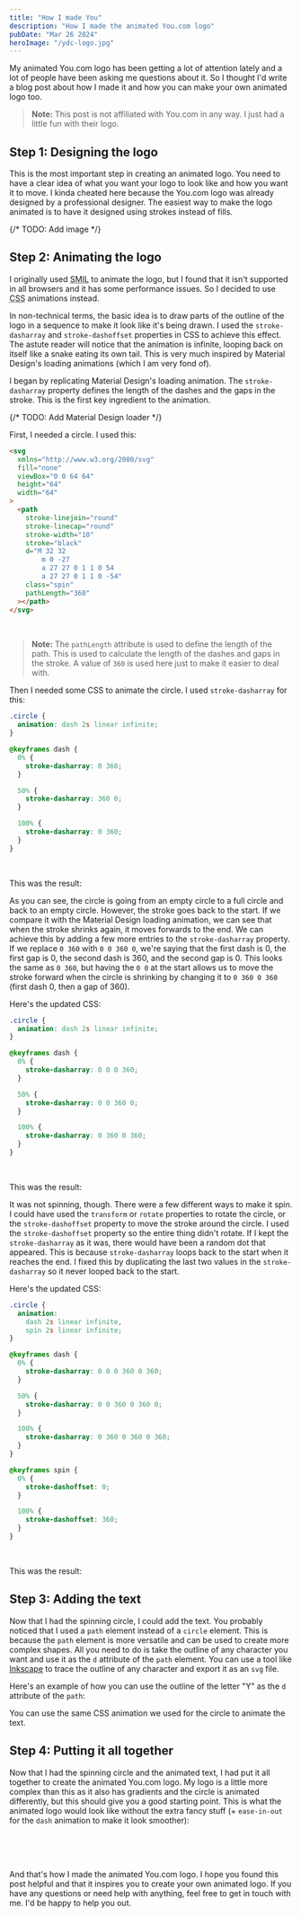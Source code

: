 ```yaml
---
title: "How I made You"
description: "How I made the animated You.com logo"
pubDate: "Mar 26 2024"
heroImage: "/ydc-logo.jpg"
---
```


My animated You.com logo has been getting a lot of attention lately and a lot of
people have been asking me questions about it. So I thought I'd write a blog
post about how I made it and how you can make your own animated logo too.

> **Note:** This post is not affiliated with You.com in any way. I just had a
> little fun with their logo.


<div class="w-fit mx-auto">
  <YouCom />
</div>

## Step 1: Designing the logo

This is the most important step in creating an animated logo. You need to have a
clear idea of what you want your logo to look like and how you want it to move.
I kinda cheated here because the You.com logo was already designed by a
professional designer. The easiest way to make the logo animated is to have it
designed using strokes instead of fills.

{/* TODO: Add image */}

## Step 2: Animating the logo

I originally used <abbr
  title="Synchronized Multimedia Integration Language">SMIL</abbr> to animate
the logo, but I found that it isn't supported in all browsers and it has some
performance issues. So I decided to use <abbr
  title="Cascading Style Sheets">CSS</abbr> animations instead.

In non-technical terms, the basic idea is to draw parts of the outline of the
logo in a sequence to make it look like it's being drawn. I used the
`stroke-dasharray` and `stroke-dashoffset` properties in CSS to achieve this
effect. The astute reader will notice that the animation is infinite, looping
back on itself like a snake eating its own tail. This is very much inspired by
Material Design's loading animations (which I am very fond of).

I began by replicating Material Design's loading animation. The
`stroke-dasharray` property defines the length of the dashes and the gaps in the
stroke. This is the first key ingredient to the animation.

{/* TODO: Add Material Design loader */}

First, I needed a circle. I used this:

```html
<svg
  xmlns="http://www.w3.org/2000/svg"
  fill="none"
  viewBox="0 0 64 64"
  height="64"
  width="64"
>
  <path
    stroke-linejoin="round"
    stroke-linecap="round"
    stroke-width="10"
    stroke="black"
    d="M 32 32
        m 0 -27
        a 27 27 0 1 1 0 54
        a 27 27 0 1 1 0 -54"
    class="spin"
    pathLength="360"
  ></path>
</svg>
```

<br />

> **Note:** The `pathLength` attribute is used to define the length of the path.
> This is used to calculate the length of the dashes and gaps in the stroke. A
> value of `360` is used here just to make it easier to deal with.

Then I needed some CSS to animate the circle. I used `stroke-dasharray` for
this:

```css
.circle {
  animation: dash 2s linear infinite;
}

@keyframes dash {
  0% {
    stroke-dasharray: 0 360;
  }

  50% {
    stroke-dasharray: 360 0;
  }

  100% {
    stroke-dasharray: 0 360;
  }
}
```

<br />

This was the result:


<div class="w-fit mx-auto">
  <Step1 />
</div>

As you can see, the circle is going from an empty circle to a full circle and
back to an empty circle. However, the stroke goes back to the start. If we
compare it with the Material Design loading animation, we can see that when the
stroke shrinks again, it moves forwards to the end. We can achieve this by
adding a few more entries to the `stroke-dasharray` property. If we replace
`0 360` with `0 0 360 0`, we're saying that the first dash is 0, the first gap
is 0, the second dash is 360, and the second gap is 0. This looks the same as
`0 360`, but having the `0 0` at the start allows us to move the stroke forward
when the circle is shrinking by changing it to `0 360 0 360` (first dash 0, then
a gap of 360).

Here's the updated CSS:

```css
.circle {
  animation: dash 2s linear infinite;
}

@keyframes dash {
  0% {
    stroke-dasharray: 0 0 0 360;
  }

  50% {
    stroke-dasharray: 0 0 360 0;
  }

  100% {
    stroke-dasharray: 0 360 0 360;
  }
}
```

<br />

This was the result:


<div class="w-fit mx-auto">
  <Step2 />
</div>

It was not spinning, though. There were a few different ways to make it spin. I
could have used the `transform` or `rotate` properties to rotate the circle, or
the `stroke-dashoffset` property to move the stroke around the circle. I used
the `stroke-dashoffset` property so the entire thing didn't rotate. If I kept
the `stroke-dasharray` as it was, there would have been a random dot that
appeared. This is because `stroke-dasharray` loops back to the start when it
reaches the end. I fixed this by duplicating the last two values in the
`stroke-dasharray` so it never looped back to the start.

Here's the updated CSS:

```css
.circle {
  animation:
    dash 2s linear infinite,
    spin 2s linear infinite;
}

@keyframes dash {
  0% {
    stroke-dasharray: 0 0 0 360 0 360;
  }

  50% {
    stroke-dasharray: 0 0 360 0 360 0;
  }

  100% {
    stroke-dasharray: 0 360 0 360 0 360;
  }
}

@keyframes spin {
  0% {
    stroke-dashoffset: 0;
  }

  100% {
    stroke-dashoffset: 360;
  }
}
```

<br />

This was the result:


<div class="w-fit mx-auto">
  <Step3 />
</div>

## Step 3: Adding the text

Now that I had the spinning circle, I could add the text. You probably noticed
that I used a `path` element instead of a `circle` element. This is because the
`path` element is more versatile and can be used to create more complex shapes.
All you need to do is take the outline of any character you want and use it as
the `d` attribute of the `path` element. You can use a tool like
[Inkscape](https://inkscape.org/) to trace the outline of any character and
export it as an `svg` file.

Here's an example of how you can use the outline of the letter "Y" as the `d`
attribute of the `path`:


<div class="w-fit mx-auto">
  <Step4 />
</div>

You can use the same CSS animation we used for the circle to animate the text.

## Step 4: Putting it all together

Now that I had the spinning circle and the animated text, I had put it all
together to create the animated You.com logo. My logo is a little more complex
than this as it also has gradients and the circle is animated differently, but
this should give you a good starting point. This is what the animated logo
would look like without the extra fancy stuff (+ `ease-in-out` for the `dash`
animation to make it look smoother):


<div class="w-fit mx-auto">
  <Step5 />
</div>

<br />
<br />
<br />

And that's how I made the animated You.com logo. I hope you found this post
helpful and that it inspires you to create your own animated logo. If you have
any questions or need help with anything, feel free to get in touch with me. I'd
be happy to help you out.
